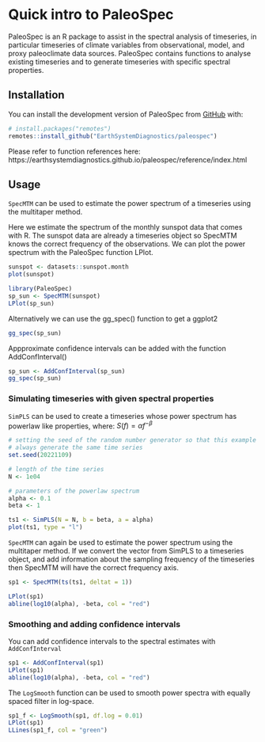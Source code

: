 
# Quick intro to PaleoSpec


PaleoSpec is an R package to assist in the spectral analysis of timeseries, in particular timeseries of climate variables from observational, model, and proxy paleoclimate data sources. PaleoSpec contains functions to analyse existing timeseries and to generate timeseries with specific spectral properties.


## Installation

You can install the development version of PaleoSpec from [GitHub](https://github.com/) with:

```r
# install.packages("remotes")
remotes::install_github("EarthSystemDiagnostics/paleospec")
```


Please refer to function references here:
https://earthsystemdiagnostics.github.io/paleospec/reference/index.html


## Usage
`SpecMTM` can be used to estimate the power spectrum of a timeseries using the multitaper method.

Here we estimate the spectrum of the monthly sunspot data that comes with R. The sunspot data are already a timeseries object so SpecMTM knows the correct frequency of the observations. We can plot the power spectrum with the PaleoSpec function LPlot.

```r
sunspot <- datasets::sunspot.month
plot(sunspot)
```

```r
library(PaleoSpec)
sp_sun <- SpecMTM(sunspot)
LPlot(sp_sun)
```

Alternatively we can use the gg_spec() function to get a ggplot2 

```r
gg_spec(sp_sun)
```

Appproximate confidence intervals can be added with the function AddConfInterval()

```r
sp_sun <- AddConfInterval(sp_sun)
gg_spec(sp_sun)
```



### Simulating timeseries with given spectral properties

`SimPLS` can be used to create a timeseries whose power spectrum has powerlaw like properties, 
where: $S(f) = \alpha f^{-\beta}$ 

```r
# setting the seed of the random number generator so that this example will 
# always generate the same time series
set.seed(20221109)

# length of the time series
N <- 1e04

# parameters of the powerlaw spectrum
alpha <- 0.1
beta <- 1

ts1 <- SimPLS(N = N, b = beta, a = alpha)
plot(ts1, type = "l")
```

`SpecMTM` can again be used to estimate the power spectrum using the multitaper method. If we convert the vector from SimPLS to a timeseries object, and add information about the sampling frequency of the timeseries then SpecMTM will have the correct frequency axis.

```r
sp1 <- SpecMTM(ts(ts1, deltat = 1))

LPlot(sp1)
abline(log10(alpha), -beta, col = "red")
```

### Smoothing and adding confidence intervals

You can add confidence intervals to the spectral estimates with `AddConfInterval`

```r
sp1 <- AddConfInterval(sp1)
LPlot(sp1)
abline(log10(alpha), -beta, col = "red")
```


The `LogSmooth` function can be used to smooth power spectra with equally spaced filter in log-space.

```r
sp1_f <- LogSmooth(sp1, df.log = 0.01)
LPlot(sp1)
LLines(sp1_f, col = "green")
```

